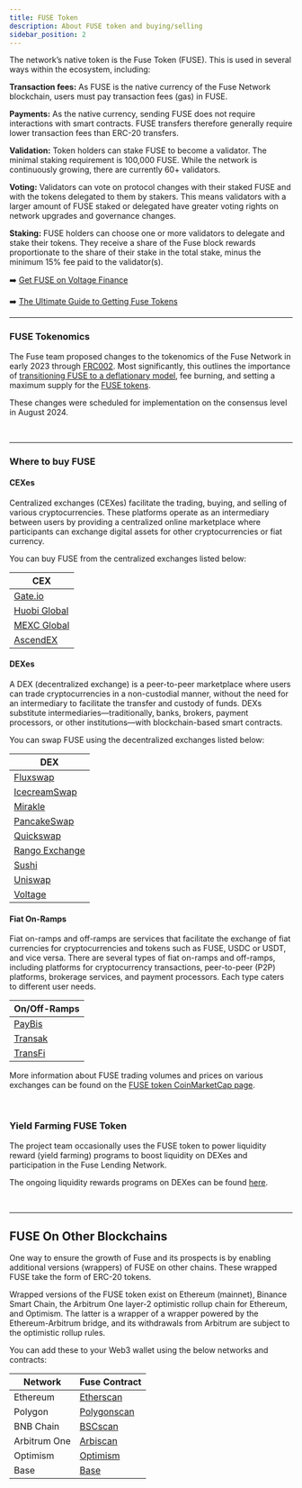 ```yaml
---
title: FUSE Token
description: About FUSE token and buying/selling
sidebar_position: 2
---
```


The network’s native token is the Fuse Token (FUSE). This is used in several ways within the ecosystem, including:

**Transaction fees:** As FUSE is the native currency of the Fuse Network blockchain, users must pay transaction fees (gas) in FUSE.

**Payments:** As the native currency, sending FUSE does not require interactions with smart contracts. FUSE transfers therefore generally require lower transaction fees than ERC-20 transfers.

**Validation:** Token holders can stake FUSE to become a validator. The minimal staking requirement is 100,000 FUSE. While the network is continuously growing, there are currently 60+ validators.

**Voting:** Validators can vote on protocol changes with their staked FUSE and with the tokens delegated to them by stakers. This means validators with a larger amount of FUSE staked or delegated have greater voting rights on network upgrades and governance changes.

**Staking:** FUSE holders can choose one or more validators to delegate and stake their tokens. They receive a share of the Fuse block rewards proportionate to the share of their stake in the total stake, minus the minimum 15% fee paid to the validator(s).

➡️ [Get FUSE on Voltage Finance](https://voltage.finance/home)

➡️ [The Ultimate Guide to Getting Fuse Tokens](https://news.fuse.io/getting-fuse-tokens-the-ultimate-guide/)

***

### FUSE Tokenomics​

The Fuse team proposed changes to the tokenomics of the Fuse Network in early 2023 through [FRC002](https://news.fuse.io/max-supply-max-potential-the-journey-of-fuse-token-to-a-sustainable-future/). Most significantly, this outlines the importance of [transitioning FUSE to a deflationary model](https://forum.fuse.io/t/frc02-setting-a-max-supply-introducing-fee-burn-and-transitioning-to-a-deflationary-model/633), fee burning, and setting a maximum supply for the [FUSE tokens](https://www.coingecko.com/en/coins/fuse).

These changes were scheduled for implementation on the consensus level in August 2024.

<p> </p>

***

### Where to buy FUSE

#### CEXes

Centralized exchanges (CEXes) facilitate the trading, buying, and selling of various cryptocurrencies. These platforms operate as an intermediary between users by providing a centralized online marketplace where participants can exchange digital assets for other cryptocurrencies or fiat currency.

You can buy FUSE from the centralized exchanges listed below:

| CEX                                                                                 |
| ----------------------------------------------------------------------------------- |
| [Gate.io](https://www.gate.io/en/price/fuse-fuse)                                   |
| [Huobi Global](https://www.htx.com/en-us/asset-introduction/details/?currency=fuse) |
| [MEXC Global](https://www.mexc.com/price/FUSE)                                      |
| [AscendEX](https://ascendex.com/en/cashtrade-spottrading/usdt/fuse)                 |

#### DEXes

A DEX (decentralized exchange) is a peer-to-peer marketplace where users can trade cryptocurrencies in a non-custodial manner, without the need for an intermediary to facilitate the transfer and custody of funds. DEXs substitute intermediaries—traditionally, banks, brokers, payment processors, or other institutions—with blockchain-based smart contracts.

You can swap FUSE using the decentralized exchanges listed below:

| DEX                                             |
| ----------------------------------------------- |
| [Fluxswap](https://app.fluxswap.io/)            |
| [IcecreamSwap](https://icecreamswap.com)        |
| [Mirakle](https://app.mirakle.io)               |
| [PancakeSwap](https://pancakeswap.finance/swap) |
| [Quickswap](https://quickswap.exchange/#/)      |
| [Rango Exchange](https://rango.exchange/)       |
| [Sushi](https://www.sushi.com/swap)             |
| [Uniswap](https://app.uniswap.org/)             |
| [Voltage](https://voltage.finance/swap)         |

#### Fiat On-Ramps

Fiat on-ramps and off-ramps are services that facilitate the exchange of fiat currencies for cryptocurrencies and tokens such as FUSE, USDC or USDT, and vice versa. There are several types of fiat on-ramps and off-ramps, including platforms for cryptocurrency transactions, peer-to-peer (P2P) platforms, brokerage services, and payment processors. Each type caters to different user needs.

| On/Off-Ramps                        |
| ----------------------------------- |
| [PayBis](https://paybis.com/)       |
| [Transak](https://transak.com/)     |
| [TransFi](https://www.transfi.com/) |

More information about FUSE trading volumes and prices on various exchanges can be found on the [FUSE token CoinMarketCap page](https://coinmarketcap.com/currencies/fuse-network/).

<p> </p>

### Yield Farming FUSE Token

The project team occasionally uses the FUSE token to power liquidity reward (yield farming) programs to boost liquidity on DEXes and participation in the Fuse Lending Network.

The ongoing liquidity rewards programs on DEXes can be found [here](https://app.voltage.finance/index.html#/farm/122).

<p> </p>

***

## FUSE On Other Blockchains

One way to ensure the growth of Fuse and its prospects is by enabling additional versions (wrappers) of FUSE on other chains. These wrapped FUSE take the form of ERC-20 tokens.

Wrapped versions of the FUSE token exist on Ethereum (mainnet), Binance Smart Chain, the Arbitrum One layer-2 optimistic rollup chain for Ethereum, and Optimism. The latter is a wrapper of a wrapper powered by the Ethereum-Arbitrum bridge, and its withdrawals from Arbitrum are subject to the optimistic rollup rules.

You can add these to your Web3 wallet using the below networks and contracts:

| Network      | Fuse Contract                                                                                |
| ------------ | -------------------------------------------------------------------------------------------- |
| Ethereum     | [Etherscan](https://etherscan.io/token/0x970b9bb2c0444f5e81e9d0efb84c8ccdcdcaf84d)           |
| Polygon      | [Polygonscan](https://polygonscan.com/address/0xf915fdda4c882731c0456a4214548cd13a822886)    |
| BNB Chain    | [BSCscan](https://bscscan.com/address/0x5857c96dae9cf8511b08cb07f85753c472d36ea3)            |
| Arbitrum One | [Arbiscan](https://arbiscan.io/token/0xbdef0e9ef12e689f366fe494a7a7d0dad25d9286)             |
| Optimism     | [Optimism](https://optimistic.etherscan.io/token/0xe453d6649643f1f460c371dc3d1da98f7922fe51) |
| Base         | [Base](https://basescan.org/token/0x01facC69EC7360640AA5898E852326752801674A)                |
